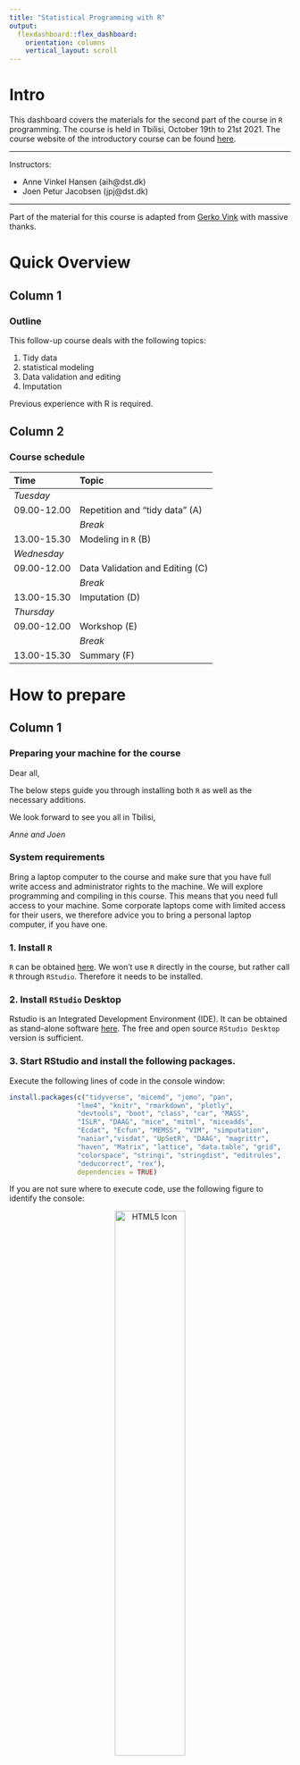 ```yaml
---
title: "Statistical Programming with R"
output: 
  flexdashboard::flex_dashboard:
    orientation: columns
    vertical_layout: scroll
---
```

# Intro {.sidebar}

This dashboard covers the materials for the second part of the course in `R` programming. 
The course is held in Tbilisi, October 19th to 21st 2021. 
The course website of the introductory course can be found [here](https://annevinkel.github.io/RGeorgia/).

---

Instructors: 

 - Anne Vinkel Hansen (aih@dst.dk)
 - Joen Petur Jacobsen (jpj@dst.dk)


---

Part of the material for this course is adapted from [Gerko Vink](https://github.com/gerkovink/R) with massive thanks. 


# Quick Overview

## Column 1

### Outline

This follow-up course deals with the following topics:

1.	Tidy data
2.  statistical modeling
3.  Data validation and editing
4.  Imputation


Previous experience with R is required.

## Column 2

### Course schedule 

| Time        | Topic                                           |
|:------------|:------------------------------------------------|
| *Tuesday*   |                                                 |
| 09.00-12.00 | Repetition and "tidy data" (A)                  |
|             | *Break*                                         |    
| 13.00-15.30 | Modeling in `R` (B)                             |
| *Wednesday* |                                                 |
| 09.00-12.00 | Data Validation and Editing (C)                 |
|             | *Break*                                         |
| 13.00-15.30 | Imputation (D)                                  |
| *Thursday*  |                                                 |
| 09.00-12.00 | Workshop (E)                                    |
|             | *Break*                                         |    
| 13.00-15.30 | Summary (F)                                     |



# How to prepare

## Column 1

### Preparing your machine for the course
Dear all, 

The below steps guide you through installing both `R` as well as the necessary additions.

We look forward to see you all in Tbilisi,  

*Anne and Joen*

### **System requirements**

Bring a laptop computer to the course and make sure that you have full write access and administrator rights to the machine. We will explore programming and compiling in this course. This means that you need full access to your machine. Some corporate laptops come with limited access for their users, we therefore advice you to bring a personal laptop computer, if you have one. 

### **1. Install `R`**
`R` can be obtained [here](https://cran.r-project.org). We won't use `R` directly in the course, but rather call `R` through `RStudio`. Therefore it needs to be installed. 

### **2. Install `RStudio` Desktop**

Rstudio is an Integrated Development Environment (IDE). It can be obtained as stand-alone software [here](https://www.rstudio.com/products/rstudio/download/#download). The free and open source `RStudio Desktop` version is sufficient.

### **3. Start RStudio and install the following packages. **

Execute the following lines of code in the console window:

```r
install.packages(c("tidyverse", "micemd", "jomo", "pan", 
                 "lme4", "knitr", "rmarkdown", "plotly",
                 "devtools", "boot", "class", "car", "MASS", 
                 "ISLR", "DAAG", "mice", "mitml", "miceadds",
                 "Ecdat", "Ecfun", "MEMSS", "VIM", "simputation",
                 "naniar","visdat", "UpSetR", "DAAG", "magrittr",
                 "haven", "Matrix", "lattice", "data.table", "grid",
                 "colorspace", "stringi", "stringdist", "editrules", 
                 "deducorrect", "rex"), 
                 dependencies = TRUE)
```


If you are not sure where to execute code, use the following figure to identify the console:

<center>
  <img src="console.png" alt="HTML5 Icon" width = 50%>
</center>

Just copy and paste the installation command and press the return key. When asked 

```r
Do you want to install from sources the package which needs 
compilation? (Yes/no/cancel)
```

type `Yes` in the console and press the return key. 

# Tuesday

## Column 1

### Tuesday's materials
We adapt the course as we go. To ensure that you work with the latest iteration of the course materials, we advice all course participants to access the materials online.

- Part A: Repetition and the concept of "Tidy data"

    - [Lecture A](Contents/Material/Part A - Repetition and tidy data/Lecture_A.html){target="_blank"}
    - [Practical A](Contents/Material/Part A - Repetition and tidy data/Practical_A.html){target="_blank"}
    - [Practical A with solutions](Contents/Material/Part A - Repetition and tidy data/Practical_A_walkthrough.html){target="_blank"} 


- Part B: Statistical modeling in `R`

    - [Lecture B](Contents/Material/Part B - modeling/Lecture_B.html){target="_blank"}
    - [Practical B](Contents/Material/Part B - modeling/Practical_B.html){target="_blank"}
    - [Practical B with solutions](Contents/Material/Part B - modeling/Practical_B_walkthrough.html){target="_blank"}
    - [Nurse dataset](Contents/Material/Part C - Linear models/nurses.sav){target="_blank"} 

## Column 2

### Useful references
- [Pipes in R](https://r4ds.had.co.nz/pipes.html)

- [Practical Regression and Anova using R](https://cran.r-project.org/doc/contrib/Faraway-PRA.pdf) by Julian Faraway  


# Wednesday

## Column 1

### Wednesday's materials
We adapt the course as we go. To ensure that you work with the latest iteration of the course materials, we advice all course participants to access the materials online.

- Part C: Data Validation and Editing
    - [Lecture C](Contents/Material/Part C - Data validation/Lecture_C.html){target="_blank"}
    - [Practical C](Contents/Material/Part C - Data validation/Practical_C_walkthrough.html){target="_blank"}
    - [Impractical C](Contents/Material/Part C - Data validation/Practical_C.html){target="_blank"}
    - Data for the practical: [bands.txt](Contents/Material/Part C - Data validation/data/bands.txt){target="_blank"}, 
      [unnamed.xls](Contents/Material/Part C - Data validation/data/unnamed.xls){target="_blank"},
      [people.txt](Contents/Material/Part C - Data validation/data/people.txt),
      [peoplerules.txt](Contents/Material/Part C - Data validation/data/peoplerules.txt),
      [dirty_iris.txt](Contents/Material/Part C - Data validation/data/dirty_iris.txt)

- Part D: Imputation

    - [Lecture D](Contents/Material/Part D - Imputation/Lecture_D.html){target="_blank"}
    - [Practical D](Contents/Material/Part D - Imputation/Practical_D_walkthrough.html){target="_blank"}
    - [Impractical D](Contents/Material/Part D - Imputation/Practical_D.html){target="_blank"}

<!-- - Part D: Generalized Linear Models -->

<!--     - [Lecture D](Contents/Material/Part D - GLMs/Lecture_D.html){target="_blank"} -->
<!--     - [Lecture D Handout](Contents/Material/Part D - GLMs/Lecture_D_handout.html){target="_blank"} -->
<!--     - [Practical D](Contents/Material/Part D - GLMs/Practical_D_walkthrough.html){target="_blank"} -->
<!--     - [Impractical D](Contents/Material/Part D - GLMs/Practical_D.html){target="_blank"} -->
<!--     - [Extra Practical](Contents/Material/Part D - GLMs/Data_exploration.html){target="_blank"} -->
<!--     - Data: [cabinet](Contents/Material/Part D - GLMs/danish_cabinet.xls),  -->
<!--     [benefits](Contents/Material/Part D - GLMs/Benefits.xlsx) -->

All lectures are in `html` format. Practicals are are provided both as naked questions but also with ample explanations and solutions - choose according to your taste!

## Column 2

### Useful references
- Data validation
  - [An introduction to data cleaning with R](https://cran.r-project.org/doc/contrib/de_Jonge+van_der_Loo-Introduction_to_data_cleaning_with_R.pdf)
  - [Mark van der Loo](http://www.markvanderloo.eu/) has given several talks and workshops on this, with slides available from his [GitHub](https://github.com/markvanderloo)
- Imputation
  - [Flexible Imputation of Missing Data](https://stefvanbuuren.name/fimd/): written by Stef van Buuren, uses the `mice` package. 
  - [Applied Missing Data Analysis](https://bookdown.org/mwheymans/bookmi/): book on missing data and imputation in R and SPSS.
  - [Visualization of Missingness Patterns](https://cran.r-project.org/web/packages/naniar/vignettes/naniar-visualisation.html): Tutorial for the naniar package that does nice visualizations of missingness patterns.
  - [Tutorial](https://www.analyticsvidhya.com/blog/2016/03/tutorial-powerful-packages-imputing-missing-values/): Tutorial describing the use of 5 different R-packages for missing data imputation.
  - [Tutorial](http://www.di.fc.ul.pt/~jpn/r/missing/index.html): Another tutorial on missing data in R.
  - [Tutorial](https://github.com/gerkovink/miceVignettes): a set of tutorials for the `mice` package.


# Thursday

## Column 1

### Thursday's materials
We adapt the course as we go. To ensure that you work with the latest iteration of the course materials, we advice all course participants to access the materials online.

- Part E: Workshop. Bring your own data to work on. Please ensure beforehand that you can read data into R. 

- Part F: Summary

All lectures are in `html` format. Practicals are walkthrough files that guide you through the exercises. `Impractical` files contain the exercises, without walkthrough, explanations and solutions.

## Column 2

# Further studies

## Column 1

### What to do after the course

The following references are currently available for free, either as pdfs or as extensive webpages (written with [RMarkdown](https://rmarkdown.rstudio.com/) and [bookdown](https://bookdown.org/)). They are all very useful and we highly recommend them. 

- [R for Data Science](https://r4ds.had.co.nz): written by Hadley Wickham and Garrett Grolemund this book relies almost exclusively on the [tidyverse](https://www.tidyverse.org/) approach to data analysis. Many highly effective tools will be right at your fingertips after reading this book and working through the many exercises.
- [Hands-On Programming with R](https://rstudio-education.github.io/hopr/): a great read by Garrett Grolemund emphasizing programming techniques with R. 
- [Advanced R](https://adv-r.hadley.nz/): You want to gain deeper knowledge of R and you want to learn from one of the most influential R contributors. This one is for you!
- [Introduction to Statistical Learning](http://faculty.marshall.usc.edu/gareth-james/ISL/): an introductory book on statistical learning, with applications in R. The R code is somewhat old-style and you might be able to find newer packages for the tasks, but ths is a solid read well worth the effort.
- [Data Analysis and Graphics Using R](http://www.pindex.com/uploads/post_docs/Maindonald%20Data%20Analysis%20and%20Graphics(PINDEX-DOC-6953).pdf): a detailed book that covers a lot about categorical data analysis and fitting `glm`s in `R`.
- [Happy Git and GitHub for the useR ](https://happygitwithr.com/index.html): a great introduction to version control using Git and GitHub together with RStudio. Written by Jenny Bryan in a very concise style. Highly recommended!

<!-- ## Column 2 -->

